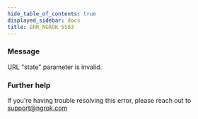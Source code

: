 ```yaml
---
hide_table_of_contents: true
displayed_sidebar: docs
title: ERR_NGROK_5503
---
```


### Message

URL "state" parameter is invalid.

<ErrorDetails />

### Further help

If you're having trouble resolving this error, please reach out to [support@ngrok.com](mailto:support@ngrok.com?subject=Help%20with%20ERR_NGROK_5503)
